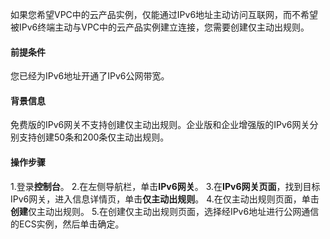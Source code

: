 如果您希望VPC中的云产品实例，仅能通过IPv6地址主动访问互联网，而不希望被IPv6终端主动与VPC中的云产品实例建立连接，您需要创建仅主动出规则。
#### **前提条件**
您已经为IPv6地址开通了IPv6公网带宽。
#### **背景信息**
免费版的IPv6网关不支持创建仅主动出规则。企业版和企业增强版的IPv6网关分别支持创建50条和200条仅主动出规则。
#### **操作步骤**
1.登录**控制台**。
2.在左侧导航栏，单击**IPv6网关**。
3.在**IPv6网关页面**，找到目标IPv6网关，进入信息详情页，单击**仅主动出规则**。
4.在仅主动出规则页面，单击**创建**仅主动出规则。
5.在创建仅主动出规则页面，选择经IPv6地址进行公网通信的ECS实例，然后单击确定。
